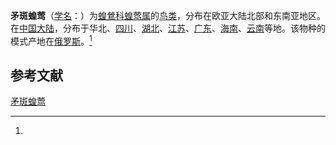 {{speciesbox
| name = 矛斑蝗莺
| status = LC | status_system = iucn3.1
| image = Locustella lanceolata.jpg
| genus = Locustella
| species = lanceolata
| authority = (Temminck)<ref name='id3658'>{{cite web| url =http://www.bioinfo.cn/db05/BjdwSpecies.php?action=view&id=3658| title =矛斑蝗莺| work =《中国动物物种编目数据库》| publisher =中国科学院微生物研究所| author =中国科学院动物研究所| accessdate =2009-04-04| deadurl =yes| archiveurl =https://web.archive.org/web/20160305004112/http://www.bioinfo.cn/db05/BjdwSpecies.php?action=view&id=3658| archivedate =2016-03-05}}</ref>
}}

'''矛斑蝗莺'''（[[学名|学名]]：{{lang|la|''Locustella lanceolata''}}）为[[蝗鶯科|蝗鶯科]][[蝗莺属|蝗莺属]]的[[鸟类|鸟类]]，分布在欧亚大陆北部和东南亚地区。在[[中国大陆|中国大陆]]，分布于华北、[[四川|四川]]、[[湖北|湖北]]、[[江苏|江苏]]、[[广东|广东]]、[[海南|海南]]、[[云南|云南]]等地。该物种的模式产地在[[俄罗斯|俄罗斯]]。<ref name='id3658'/>


== 参考文献 ==
{{reflist}}
{{Taxonbar|from=Q837761}}

[[Category:蝗莺属|矛斑蝗莺]]


{{雀形目小作品}}
